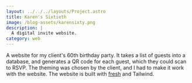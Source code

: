 ```yaml
---
layout: ../../../layouts/Project.astro
title: Karen's Sixtieth
image: /blog-assets/karensixty.png
description: |
  A digital invite website.
category: web
---
```


A website for my client's 60th birthday party. It takes a list of guests into a database, and generates a QR code for each guest, which they could scan to RSVP. The theming was chosen by the client, and I had to make it work with the website. The website is built with [fresh](https://fresh.deno.dev) and Tailwind.
